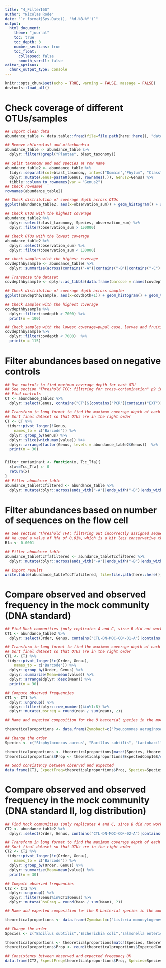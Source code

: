 ```yaml
---
title: "4_Filter16S"
author: "Nicolas Rode"
date: "`r format(Sys.Date(), '%d-%B-%Y')`"
output: 
  html_document:
    theme: "journal"
    toc: true
    toc_depth: 3
    number_sections: true
    toc_float:
      collapsed: false
      smooth_scroll: false
editor_options: 
  chunk_output_type: console
---
```



```r
knitr::opts_chunk$set(echo = TRUE, warning = FALSE, message = FALSE)
devtools::load_all()
```

# Check coverage of different OTUs/samples
```r
## Import clean data
abundance_table <- data.table::fread(file=file.path(here::here(), "data", "derived_data", "2022_16S_JRLAT_cleaned_abundance.tsv"),sep="\t",header=TRUE)

## Remove chloroplast and mitochondria
abundance_table <- abundance_table %>%
  dplyr::filter(!grepl("Plantae", blast_taxonomy))

## Split taxonomy and add species as row name
abundance_table2 <- abundance_table %>% 
  tidyr::separate(col=blast_taxonomy, into=c("Domain","Phylum", "Class", "Order", "Family", "Genus", "Species"), sep=";", remove=FALSE) %>%
  dplyr::mutate(Genus=paste0(Genus, rownames(.)), Genus2=Genus) %>%
  tibble::column_to_rownames(var = "Genus2")
## Check rownames
rownames(abundance_table2)

## Check distribution of coverage depth across OTUs
ggplot(abundance_table2, aes(x=observation_sum)) + geom_histogram() + scale_x_log10()

## Check OTUs with the highest coverage
abundance_table2 %>% 
  dplyr::select(blast_taxonomy, Species, observation_sum) %>% 
  dplyr::filter(observation_sum > 100000)

## Check OTUs with the lowest coverage
abundance_table2 %>% 
  dplyr::select(observation_sum) %>% 
  dplyr::filter(observation_sum < 100000)

## Check samples with the highest coverage
covdepthbysample <- abundance_table2 %>% 
  dplyr::summarise(across(contains("-A")|contains("-B")|contains("-C"), sum))

## Transpose the dataset
covdepthbysample <- dplyr::as_tibble(data.frame(barcode = names(covdepthbysample), covdepth=t(covdepthbysample)))

## Check distribution of coverage depth across samples
ggplot(covdepthbysample, aes(x=covdepth+1)) + geom_histogram() + geom_vline(aes(xintercept = 7000), colour="red")

## Check samples with the highest coverage
covdepthbysample %>% 
  dplyr::filter(covdepth > 7000) %>%
  print(n = 100)

## Check samples with the lowest coverage=pupal case, larvae and fruits
covdepthbysample %>% 
  dplyr::filter(covdepth < 7000)  %>%
  print(n = 115)

```

# Filter abundances based on negative controls
```r

## Use controls to find maximum coverage depth for each OTU
## See section "Threshold TCC: filtering for cross-contamination" p9 in Galan et al 2016: https://journals.asm.org/doi/10.1128/mSystems.00032-16
## Find controls
CT <- abundance_table2 %>% 
  dplyr::select(Genus, contains("CT")&(contains("PCR")|contains("EXT")))

## Transform in long format to find the maximum coverage depth of each OTUs across all controls
## Sort final dataset so that OTUs are in the right order
CT <- CT %>% 
 tidyr::pivot_longer(!Genus,
    names_to = c("Barcode")) %>%
  dplyr::group_by(Genus) %>%
  dplyr::slice(which.max(value)) %>%
  dplyr::arrange(factor(Genus, levels = abundance_table2$Genus))  %>%
  print(n = 30)


Filter_contaminant <- function(x, Tcc_Tfa){
  x[x<=Tcc_Tfa] <- 0
  return(x)
}
## Filter abundance table
abundance_tableTccfiltered <- abundance_table %>%
  dplyr::mutate(dplyr::across(ends_with("-A")|ends_with("-B")|ends_with("-C"), ~Filter_contaminant(., CT$value)))

```
# Filter abundances based on number of sequences on the flow cell
```r
## See section "Threshold TFA: filtering out incorrectly assigned sequences" p9 in Galan et al 2016: https://journals.asm.org/doi/10.1128/mSystems.00032-16
## We used a value of Rfa of 0.01%, which is a bit less conservative than the 0.02% of Galan et al 2016
Rfa <- 0.0001

## Filter abundance table
abundance_tableTccTfafiltered <- abundance_tableTccfiltered %>%
  dplyr::mutate(dplyr::across(ends_with("-A")|ends_with("-B")|ends_with("-C"), ~Filter_contaminant(., abundance_tableTccfiltered$observation_sum*Rfa)))

## Export results
write.table(abundance_tableTccTfafiltered, file=file.path(here::here(), "data", "derived_data", "2022_16S_JRLAT_cleaned_filtered_abundance_final.tsv"), sep="\t", row.names=FALSE, col.names=TRUE, quote=FALSE)

```
# Compare observed and observed frequency in the mock community (DNA standard)
```r

## Find Mock communities (only replicates A and C, since B did not work)
CT1 <- abundance_table2 %>% 
  dplyr::select(Order, Genus, contains("CTL-DN-MOC-COM-01-A")|contains("CTL-DN-MOC-COM-01-C"))

## Transform in long format to find the maximum coverage depth of each OTUs across each mock
## Sort final dataset so that OTUs are in the right order
CT1 <- CT1 %>% 
 tidyr::pivot_longer(!c(Order, Genus),
    names_to = c("Barcode")) %>%
  dplyr::group_by(Order, Genus) %>%
  dplyr::summarise(Mean=mean(value)) %>%
  dplyr::arrange(dplyr::desc(Mean)) %>%
  print(n = 30)

## Compute observed frequencies
CT1 <- CT1 %>%
  dplyr::ungroup() %>%
  dplyr::filter(dplyr::row_number()%in%1:8) %>%
  dplyr::mutate(ObsFreq = round(Mean / sum(Mean), 2))

## Name and expected composition for the 8 bacterial species in the mock:https://www.zymoresearch.com/collections/zymobiomics-microbial-community-standards/products/zymobiomics-microbial-community-dna-standard

theoreticalproportions <- data.frame(Zymobact=c("Pseudomonas aeruginosa","Escherichia coli","Salmonella enterica", "Lactobacillus fermentum", "Enterococcus faecalis", "Staphylococcus aureus", "Listeria monocytogenes", "Bacillus subtilis"), ExpectedComp16S=c(4.2, 10.1,10.4, 18.4, 9.9, 15.5, 14.1, 17.4))

## Change the order
Species <- c("Staphylococcus aureus", "Bacillus subtilis", "Lactobacillus fermentum", "Salmonella enterica","Escherichia coli","Listeria monocytogenes" , "Pseudomonas aeruginosa","Enterococcus faecalis")

theoreticalproportions <- theoreticalproportions[match(Species, theoreticalproportions$Zymobact),]
theoreticalproportions$Prop <- theoreticalproportions$ExpectedComp16S/sum(theoreticalproportions$ExpectedComp16S) 

## Good consistency between observed and expected
data.frame(CT1, ExpectFreq=theoreticalproportions$Prop, Species=Species )
```
# Compare observed and observed frequency in the mock community (DNA standard II, log distribution)
```r
## Find Mock communities (only replicates A and C, since B did not work)
CT2 <- abundance_table2 %>% 
  dplyr::select(Order, Genus, contains("CTL-DN-MOC-COM-02-A")|contains("CTL-DN-MOC-COM-02-C"))

## Transform in long format to find the maximum coverage depth of each OTUs across each mock
## Sort final dataset so that OTUs are in the right order
CT2 <- CT2 %>% 
 tidyr::pivot_longer(!c(Order, Genus),
    names_to = c("Barcode")) %>%
  dplyr::group_by(Order, Genus) %>%
  dplyr::summarise(Mean=mean(value)) %>%
  print(n = 30)

## Compute observed frequencies
CT2 <- CT2 %>%
  dplyr::ungroup() %>%
  dplyr::filter(Genus%in%CT1$Genus) %>%
  dplyr::mutate(ObsFreq = round(Mean / sum(Mean), 2))

## Name and expected composition for the 8 bacterial species in the mock:https://www.zymoresearch.com/collections/zymobiomics-microbial-community-standards/products/zymobiomics-microbial-community-dna-standard

theoreticalproportions <- data.frame(Zymobact=c("Listeria monocytogenes", "Pseudomonas aeruginosa", "Bacillus subtilis","Escherichia coli","Salmonella enterica", "Lactobacillus fermentum", "Enterococcus faecalis", "Staphylococcus aureus"), ExpectedComp16S=c(95.9, 2.8 , 1.2, 0.069, 0.07, 0.012, 0.00067, 0.0001))

## Change the order
Species <- c("Bacillus subtilis","Escherichia coli","Salmonella enterica" ,"Enterococcus faecalis", "Lactobacillus fermentum","Listeria monocytogenes","Staphylococcus aureus", "Pseudomonas aeruginosa")

theoreticalproportions <- theoreticalproportions[match(Species, theoreticalproportions$Zymobact),]
theoreticalproportions$Prop <- round(theoreticalproportions$ExpectedComp16S/sum(theoreticalproportions$ExpectedComp16S), 3)

## Consistency between observed and expected freqeuncy OK
data.frame(CT2, ExpectFreq=theoreticalproportions$Prop, Species=Species )
```
